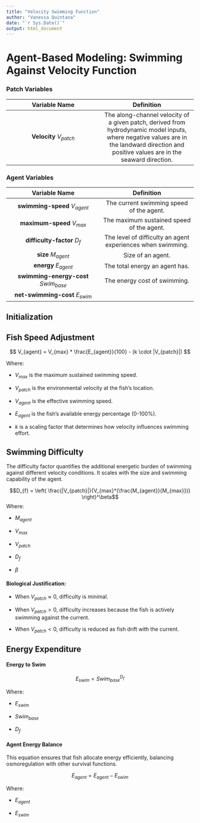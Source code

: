 ```yaml
---
title: "Velocity Swimming Function"
author: "Vanessa Quintana"
date: "`r Sys.Date()`"
output: html_document
---
```


# Agent-Based Modeling: Swimming Against Velocity Function

### Patch Variables

| Variable Name | Definition |
|:--:|:--:|
| **Velocity** $V_{patch}$ | The along-channel velocity of a given patch, derived from hydrodynamic model inputs, where negative values are in the landward direction and positive values are in the seaward direction. |

### Agent Variables

| Variable Name | Definition |
|:--:|:--:|
| **swimming-speed** $V_{agent}$ | The current swimming speed of the agent. |
| **maximum-speed** $V_{max}$ | The maximum sustained speed of the agent. |
| **difficulty-factor** $D_{f}$ | The level of difficulty an agent experiences when swimming. |
| **size** $M_{agent}$ | Size of an agent. |
| **energy** $E_{agent}$ | The total energy an agent has. |
| **swimming-energy-cost** $Swim_{base}$ | The energy cost of swimming. |
| **net-swimming-cost** $E_{swim}$ |  |

## Initialization

## Fish Speed Adjustment

$$
V_{agent} = V_{max} * \frac{E_{agent}}{100} - (k \cdot |V_{patch}|)
$$

Where:

-   $V_{max}$ is the maximum sustained swimming speed.

-   $V_{patch}$ is the environmental velocity at the fish's location.

-   $V_{agent}$ is the effective swimming speed.

-   $E_{agent}$ is the fish's available energy percentage (0-100%).

-   $k$ is a scaling factor that determines how velocity influences swimming effort.

## Swimming Difficulty

The difficulty factor quantifies the additional energetic burden of swimming against different velocity conditions. It scales with the size and swimming capability of the agent.

$$D_{f} = \left( \frac{|V_{patch}|}{V_{max}*(\frac{M_{agent}}{M_{max}})} \right)^\beta$$ Where:

-   $M_{agent}$

-   $V_{max}$

-   $V_{patch}$

-   $D_{f}$

-   $\beta$

#### Biological Justification:

-   When $V_{patch} \approx 0$, difficulty is minimal.

-   When $V_{patch} > 0$, difficulty increases because the fish is actively swimming against the current.

-   When $V_{patch} < 0$, difficulty is reduced as fish drift with the current.

## Energy Expenditure

#### Energy to Swim

$$
E_{swim} = Swim_{base}^{D_{f}}
$$

Where:

-   $E_{swim}$

-   $Swim_{base}$

-   $D_{f}$

#### Agent Energy Balance

This equation ensures that fish allocate energy efficiently, balancing osmoregulation with other survival functions.

$$ E_{agent} = E_{agent} - E_{swim} $$

Where:

-   $E_{agent}$

-   $E_{swim}$
